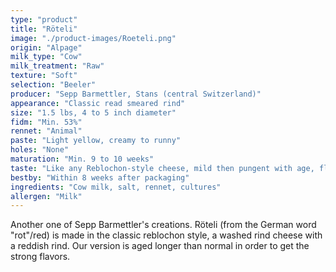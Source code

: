 ```yaml
---
type: "product"
title: "Röteli"
image: "./product-images/Roeteli.png"
origin: "Alpage"
milk_type: "Cow"
milk_treatment: "Raw"
texture: "Soft"
selection: "Beeler"
producer: "Sepp Barmettler, Stans (central Switzerland)"
appearance: "Classic read smeared rind"
size: "1.5 lbs, 4 to 5 inch diameter"
fidm: "Min. 53%"
rennet: "Animal"
paste: "Light yellow, creamy to runny"
holes: "None"
maturation: "Min. 9 to 10 weeks"
taste: "Like any Reblochon-style cheese, mild then pungent with age, floral aromas"
bestby: "Within 8 weeks after packaging"
ingredients: "Cow milk, salt, rennet, cultures"
allergen: "Milk"
---
```


Another one of Sepp Barmettler's creations. Röteli (from the German word "rot"/red) is made in the classic reblochon style, a washed rind cheese with a reddish rind. Our version is aged longer than normal in order to get the strong flavors.